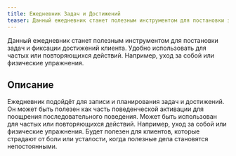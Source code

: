 ```yaml
---
title: Ежедневник Задач и Достижений
teaser: Данный ежедневник станет полезным инструментом для постановки задач и фиксации достижений клиента. Удобно использовать для частых или повторяющихся действий. Например, уход за собой или физические упражнения.
---
```


Данный ежедневник станет полезным инструментом для постановки задач и фиксации достижений клиента. Удобно использовать для частых или повторяющихся действий. Например, уход за собой или физические упражнения.

## Описание

Ежедневник подойдёт для записи и планирования задач и достижений. Он
может быть полезен как часть поведенческой активации для поощрения
последовательного поведения. Может быть использован для частых или
повторяющихся действий. Например, уход за собой или физические
упражнения. Будет полезен для клиентов, которые страдают от боли или
усталости, когда полезные дела становятся непостоянными.

